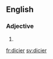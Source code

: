 ==English==

===Adjective===
{{head|en|adjective comparative form}}

# {{en-comparative of|dicey}}

[[fr:dicier]]
[[sv:dicier]]